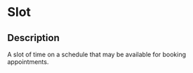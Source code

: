 # Slot
 ## Description 
 A slot of time on a schedule that may be available for booking appointments.